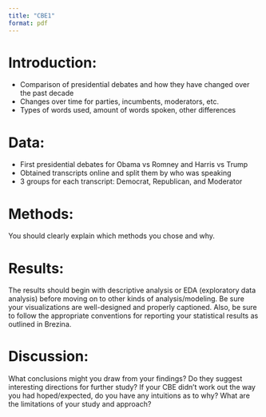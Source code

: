 ---
title: "CBE1"
format: pdf
---

# Introduction:
- Comparison of presidential debates and how they have changed over the past decade
- Changes over time for parties, incumbents, moderators, etc.
- Types of words used, amount of words spoken, other differences

# Data:
- First presidential debates for Obama vs Romney and Harris vs Trump
- Obtained transcripts online and split them by who was speaking
- 3 groups for each transcript: Democrat, Republican, and Moderator

# Methods:
You should clearly explain which methods you chose and why.

# Results:
The results should begin with descriptive analysis or EDA (exploratory data analysis) before moving on to other kinds of analysis/modeling. Be sure your visualizations are well-designed and properly captioned. Also, be sure to follow the appropriate conventions for reporting your statistical results as outlined in Brezina.

# Discussion:
What conclusions might you draw from your findings? Do they suggest interesting directions for further study? If your CBE didn’t work out the way you had hoped/expected, do you have any intuitions as to why? What are the limitations of your study and approach?